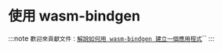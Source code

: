 # 使用 wasm-bindgen

:::note
`歡迎來貢獻文件：`[`解說如何用 wasm-bindgen 建立一個應用程式`](https://github.com/yewstack/docs/issues/34)\`\`
:::
